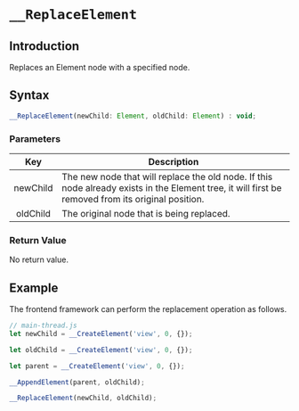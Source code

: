 # `__ReplaceElement`

## Introduction

Replaces an Element node with a specified node.

## Syntax

```jsx
__ReplaceElement(newChild: Element, oldChild: Element) : void;
```

### Parameters

|   Key    | Description                                                                                                                                        |
| :------: | -------------------------------------------------------------------------------------------------------------------------------------------------- |
| newChild | The new node that will replace the old node. If this node already exists in the Element tree, it will first be removed from its original position. |
| oldChild | The original node that is being replaced.                                                                                                          |

### Return Value

No return value.

## Example

The frontend framework can perform the replacement operation as follows.

```jsx
// main-thread.js
let newChild = __CreateElement('view', 0, {});

let oldChild = __CreateElement('view', 0, {});

let parent = __CreateElement('view', 0, {});

__AppendElement(parent, oldChild);

__ReplaceElement(newChild, oldChild);
```
